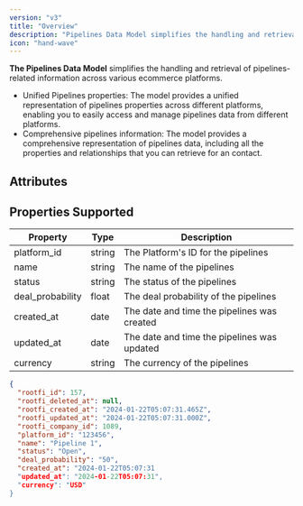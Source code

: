 ```yaml
---
version: "v3"
title: "Overview"
description: "Pipelines Data Model simplifies the handling and retrieval of pipelines-related information across various crm platforms."
icon: "hand-wave"
---
```


**The Pipelines Data Model** simplifies the handling and retrieval of pipelines-related information across various ecommerce platforms.

- Unified Pipelines properties: The model provides a unified representation of pipelines properties across different platforms, enabling you to easily access and manage pipelines data from different platforms.
- Comprehensive pipelines information: The model provides a comprehensive representation of pipelines data, including all the properties and relationships that you can retrieve for an contact.

## Attributes

## Properties Supported

| Property         | Type   | Description                                 |
| ---------------- | ------ | ------------------------------------------- |
| platform_id      | string | The Platform's ID for the pipelines         |
| name             | string | The name of the pipelines                   |
| status           | string | The status of the pipelines                 |
| deal_probability | float  | The deal probability of the pipelines       |
| created_at       | date   | The date and time the pipelines was created |
| updated_at       | date   | The date and time the pipelines was updated |
| currency         | string | The currency of the pipelines               |

<ResponseExample name="The Pipelines Object" >

```json The Pipelines Response Object
{
  "rootfi_id": 157,
  "rootfi_deleted_at": null,
  "rootfi_created_at": "2024-01-22T05:07:31.465Z",
  "rootfi_updated_at": "2024-01-22T05:07:31.000Z",
  "rootfi_company_id": 1089,
  "platform_id": "123456",
  "name": "Pipeline 1",
  "status": "Open",
  "deal_probability": "50",
  "created_at": "2024-01-22T05:07:31
  "updated_at": "2024-01-22T05:07:31",
  "currency": "USD"
}
```

</ResponseExample>
